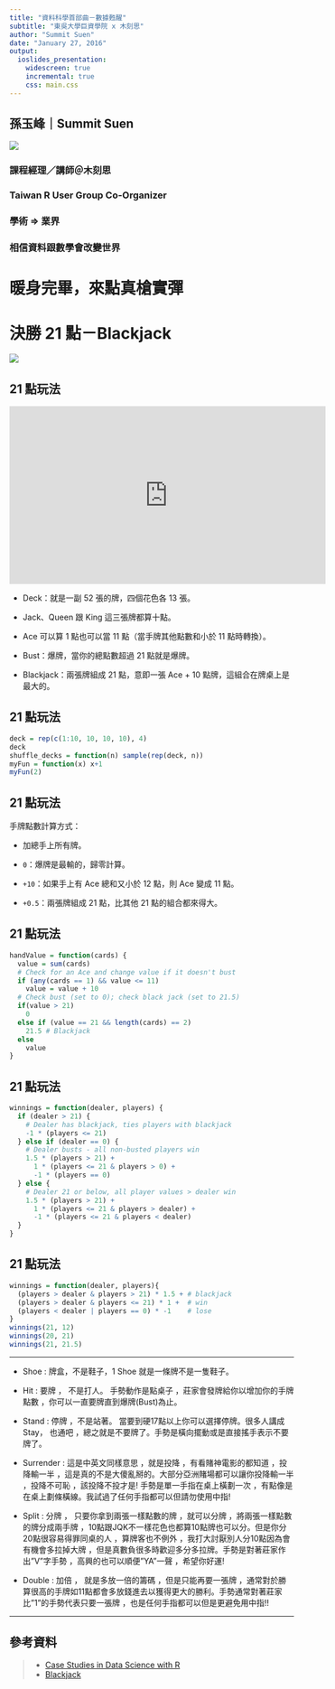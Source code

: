 ```yaml
---
title: "資料科學首部曲－數據甦醒"
subtitle: "東吳大學巨資學院 x 木刻思"
author: "Summit Suen"
date: "January 27, 2016"
output: 
  ioslides_presentation:
    widescreen: true
    incremental: true
    css: main.css
---
```


## 孫玉峰｜Summit Suen {.columns-2}

![](https://scontent-tpe1-1.xx.fbcdn.net/hphotos-xpt1/v/t1.0-9/12219353_10207791457767376_4032212882967287236_n.jpg?oh=38b051b95f4597cc7fa1847b80c5be1e&oe=56FCA390)

### 課程經理／講師＠木刻思

### Taiwan R User Group Co-Organizer

### 學術 => 業界

### 相信資料跟數學會改變世界

# 暖身完畢，來點真槍實彈

# 決勝 21 點－Blackjack

![](http://upload.shuxuejia.com/image/20151022/dbdf49f1eb6d4d1b846080d9913d2b3b.JPEG)

## 21 點玩法 {.columns-2}

<iframe width="560" height="315" src="https://www.youtube.com/embed/uhPVps4HtHw" frameborder="0" allowfullscreen></iframe>

- Deck：就是一副 52 張的牌，四個花色各 13 張。

- Jack、Queen 跟 King 這三張牌都算十點。

- Ace 可以算 1 點也可以當 11 點（當手牌其他點數和小於 11 點時轉換）。

- Bust：爆牌，當你的總點數超過 21 點就是爆牌。

- Blackjack：兩張牌組成 21 點，意即一張 Ace + 10 點牌，這組合在牌桌上是最大的。

## 21 點玩法

```r
deck = rep(c(1:10, 10, 10, 10), 4)
deck
shuffle_decks = function(n) sample(rep(deck, n))
myFun = function(x) x+1
myFun(2)
```

## 21 點玩法

手牌點數計算方式：

- 加總手上所有牌。

- `0`：爆牌是最輸的，歸零計算。

- `+10`：如果手上有 Ace 總和又小於 12 點，則 Ace 變成 11 點。

- `+0.5`：兩張牌組成 21 點，比其他 21 點的組合都來得大。

## 21 點玩法

```r
handValue = function(cards) {
  value = sum(cards)
  # Check for an Ace and change value if it doesn't bust
  if (any(cards == 1) && value <= 11) 
    value = value + 10
  # Check bust (set to 0); check black jack (set to 21.5)
  if(value > 21)  
    0 
  else if (value == 21 && length(cards) == 2)  
    21.5 # Blackjack
  else 
    value
}
```

## 21 點玩法

```r
winnings = function(dealer, players) {
  if (dealer > 21) {
    # Dealer has blackjack, ties players with blackjack
    -1 * (players <= 21)
  } else if (dealer == 0) {
    # Dealer busts - all non-busted players win
    1.5 * (players > 21) +
      1 * (players <= 21 & players > 0) +
      -1 * (players == 0) 
  } else {
    # Dealer 21 or below, all player values > dealer win
    1.5 * (players > 21) +  
      1 * (players <= 21 & players > dealer) +
      -1 * (players <= 21 & players < dealer) 
  }
}
```

## 21 點玩法

```r
winnings = function(dealer, players){
  (players > dealer & players > 21) * 1.5 + # blackjack
  (players > dealer & players <= 21) * 1 +  # win
  (players < dealer | players == 0) * -1    # lose
}
winnings(21, 12)
winnings(20, 21)
winnings(21, 21.5)
```

----

- Shoe : 牌盒，不是鞋子，1 Shoe 就是一條牌不是一隻鞋子。

- Hit : 要牌 ， 不是打人。 手勢動作是點桌子 ，莊家會發牌給你以增加你的手牌點數 ，你可以一直要牌直到爆牌(Bust)為止。

- Stand : 停牌 ，不是站著。 當要到硬17點以上你可以選擇停牌。很多人講成 Stay， 也通吧 ，總之就是不要牌了。手勢是橫向擺動或是直接搖手表示不要牌了。

- Surrender : 這是中英文同樣意思 ，就是投降 ，有看賭神電影的都知道 ，投降輸一半 ，這是真的不是大傻亂掰的。大部分亞洲賭場都可以讓你投降輸一半 ，投降不可恥 ，該投降不投才是! 手勢是單一手指在桌上橫劃一次 ，有點像是在桌上劃條橫線。我試過了任何手指都可以但請勿使用中指!

- Split : 分牌 ， 只要你拿到兩張一樣點數的牌 ，就可以分牌 ，將兩張一樣點數的牌分成兩手牌 ，10點跟JQK不一樣花色也都算10點牌也可以分。但是你分20點很容易得罪同桌的人 ，算牌客也不例外 ，我打大討厭別人分10點因為會有機會多拉掉大牌 ，但是真數負很多時歡迎多分多拉牌。手勢是對著莊家作出"V"字手勢 ，高興的也可以順便"YA"一聲 ，希望你好運!

- Double : 加倍 ， 就是多放一倍的籌碼 ，但是只能再要一張牌 ，通常對於勝算很高的手牌如11點都會多放錢進去以獲得更大的勝利。手勢通常對著莊家比"1"的手勢代表只要一張牌 ，也是任何手指都可以但是更避免用中指!!

----


## 參考資料 {.smaller}

> - [Case Studies in Data Science with R](http://www.rdatasciencecases.org/)
> - [Blackjack](http://wizardofodds.com/play/blackjack/)